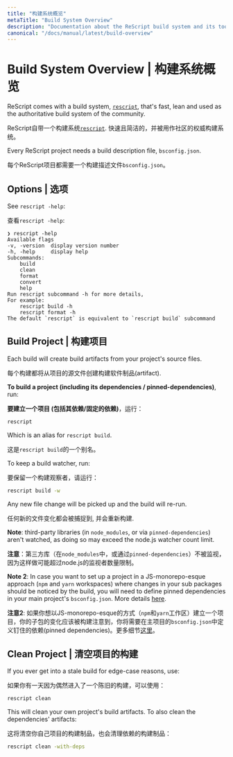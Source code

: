 ```yaml
---
title: "构建系统概览"
metaTitle: "Build System Overview"
description: "Documentation about the ReScript build system and its toolchain"
canonical: "/docs/manual/latest/build-overview"
---
```


# Build System Overview | 构建系统概览

ReScript comes with a build system, [`rescript`](https://www.npmjs.com/package/rescript), that's fast, lean and used as the authoritative build system of the community.

ReScript自带一个构建系统[`rescript`](https://www.npmjs.com/package/rescript). 快速且简洁的，并被用作社区的权威构建系统。

Every ReScript project needs a build description file, `bsconfig.json`.

每个ReScript项目都需要一个构建描述文件`bsconfig.json`。

## Options | 选项

See `rescript -help`:

查看`rescript -help`:

```
❯ rescript -help
Available flags
-v, -version  display version number
-h, -help     display help
Subcommands:
    build
    clean
    format
    convert
    help
Run rescript subcommand -h for more details,
For example:
    rescript build -h
    rescript format -h
The default `rescript` is equivalent to `rescript build` subcommand
```

## Build Project | 构建项目

Each build will create build artifacts from your project's source files.

每个构建都将从项目的源文件创建构建软件制品(artifact).

**To build a project (including its dependencies / pinned-dependencies)**, run:

**要建立一个项目 (包括其依赖/固定的依赖)**，运行：

```sh
rescript
```

Which is an alias for `rescript build`.

这是`rescript build`的一个别名。

To keep a build watcher, run:

要保留一个构建观察者，请运行：

```sh
rescript build -w
```

Any new file change will be picked up and the build will re-run.

任何新的文件变化都会被捕捉到, 并会重新构建.


**Note**: third-party libraries (in `node_modules`, or via `pinned-dependencies`) aren't watched, as doing so may exceed the node.js watcher count limit.

**注意**：第三方库（在`node_modules`中，或通过`pinned-dependencies`）不被监视，因为这样做可能超过node.js的监视者数量限制。

**Note 2**: In case you want to set up a project in a JS-monorepo-esque approach (`npm` and `yarn` workspaces) where changes in your sub packages should be noticed by the build, you will need to define pinned dependencies in your main project's `bsconfig.json`. More details [here](./build-pinned-dependencies).

**注意2**: 如果你想以JS-monorepo-esque的方式（`npm`和`yarn`工作区）建立一个项目，你的子包的变化应该被构建注意到，你将需要在主项目的`bsconfig.json`中定义钉住的依赖(pinned dependencies)。更多细节[这里](./build-pinned-dependencies)。


## Clean Project | 清空项目的构建

If you ever get into a stale build for edge-case reasons, use:

如果你有一天因为偶然进入了一个陈旧的构建，可以使用：

```sh
rescript clean
```

This will clean your own project's build artifacts. To also clean the dependencies' artifacts:

这将清空你自己项目的构建制品，也会清理依赖的构建制品：


```sh
rescript clean -with-deps
```
